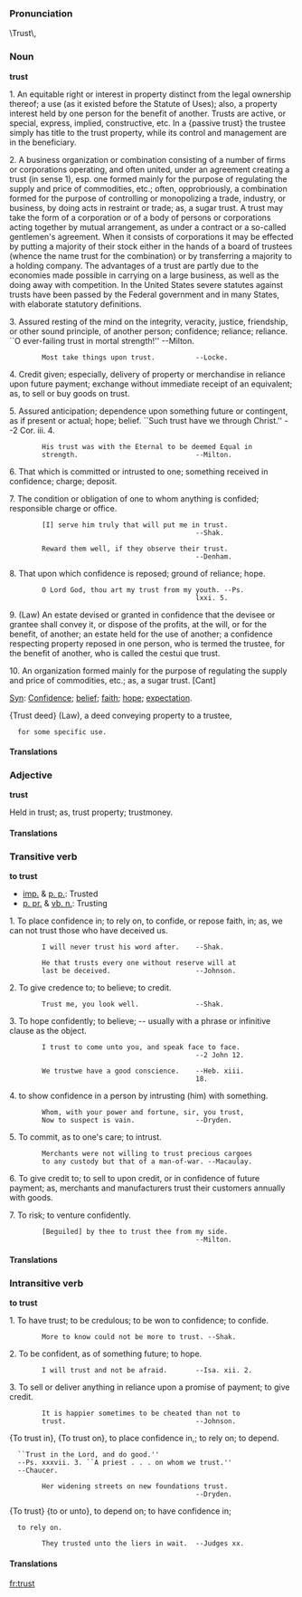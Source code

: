 === Pronunciation ===
\Trust\, 
===Noun===
'''trust'''

1. An equitable right or interest in property distinct from the legal ownership thereof; a use (as it existed before the Statute of Uses); also, a property interest held by one person for the benefit of another. Trusts are active, or special, express, implied, constructive, etc. In a {passive trust} the trustee simply has title to the trust property, while its control and management are in the beneficiary.

2. A business organization or combination consisting of a number of firms or corporations operating, and often united, under an agreement creating a trust (in sense 1), esp. one formed mainly for the purpose of regulating the supply and price of commodities, etc.; often, opprobriously, a combination formed for the purpose of controlling or monopolizing a trade, industry, or business, by doing acts in restraint or trade; as, a sugar trust. A trust may take the form of a corporation or of a body of persons or corporations acting together by mutual arrangement, as under a contract or a so-called gentlemen's agreement. When it consists of corporations it may be effected by putting a majority of their stock either in the hands of a board of trustees (whence the name trust for the combination) or by transferring a majority to a holding company. The advantages of a trust are partly due to the economies made possible in carrying    on a large business, as well as the doing away with competition. In the United States severe statutes against trusts have been passed by the Federal government and in  many States, with elaborate statutory definitions.

3. Assured resting of the mind on the integrity, veracity, justice, friendship, or other sound principle, of another person; confidence; reliance; reliance. ``O ever-failing trust in mortal strength!'' --Milton.

         Most take things upon trust.          --Locke.

4. Credit given; especially, delivery of property or merchandise in reliance upon future payment; exchange without immediate receipt of an equivalent; as, to sell or buy goods on trust.

5. Assured anticipation; dependence upon something future or contingent, as if present or actual; hope; belief. ``Such trust have we through Christ.'' --2 Cor. iii. 4.

         His trust was with the Eternal to be deemed Equal in
         strength.                             --Milton.

6. That which is committed or intrusted to one; something received in confidence; charge; deposit.

7. The condition or obligation of one to whom anything is confided; responsible charge or office.

         [I] serve him truly that will put me in trust.
                                               --Shak.

         Reward them well, if they observe their trust.
                                               --Denham.

8. That upon which confidence is reposed; ground of reliance; hope.

         O Lord God, thou art my trust from my youth. --Ps.
                                               lxxi. 5.

9. (Law) An estate devised or granted in confidence that the devisee or grantee shall convey it, or dispose of the profits, at the will, or for the benefit, of another; an estate held for the use of another; a confidence respecting property reposed in one person, who is termed the trustee, for the benefit of another, who is called the cestui que trust.

10. An organization formed mainly for the purpose of regulating the supply and price of commodities, etc.; as, a sugar trust. [Cant]

[[Syn]]: [[Confidence]]; [[belief]]; [[faith]]; [[hope]]; [[expectation]].

{Trust deed} (Law), a deed conveying property to a trustee,
   for some specific use.

====Translations====


=== Adjective ===
'''trust'''

Held in trust; as, trust property; trustmoney.

====Translations====

=== Transitive verb ===
'''to trust'''

*[[imp.]] & [[p. p.]]: Trusted
*[[p. pr.]] & [[vb. n.]]: Trusting

1. To place confidence in; to rely on, to confide, or repose faith, in; as, we can not trust those who have deceived us.

         I will never trust his word after.    --Shak.

         He that trusts every one without reserve will at
         last be deceived.                     --Johnson.

2. To give credence to; to believe; to credit.

         Trust me, you look well.              --Shak.

3. To hope confidently; to believe; -- usually with a phrase or infinitive clause as the object.

         I trust to come unto you, and speak face to face.
                                               --2 John 12.

         We trustwe have a good conscience.    --Heb. xiii.
                                               18.

4. to show confidence in a person by intrusting (him) with something.

         Whom, with your power and fortune, sir, you trust,
         Now to suspect is vain.               --Dryden.

5. To commit, as to one's care; to intrust.

         Merchants were not willing to trust precious cargoes
         to any custody but that of a man-of-war. --Macaulay.

6. To give credit to; to sell to upon credit, or in confidence of future payment; as, merchants and manufacturers trust their customers annually with goods.

7. To risk; to venture confidently.

         [Beguiled] by thee to trust thee from my side.
                                               --Milton.
====Translations====

=== Intransitive verb ===
'''to trust'''

1. To have trust; to be credulous; to be won to confidence; to confide.

         More to know could not be more to trust. --Shak.

2. To be confident, as of something future; to hope.

         I will trust and not be afraid.       --Isa. xii. 2.

3. To sell or deliver anything in reliance upon a promise of payment; to give credit.

         It is happier sometimes to be cheated than not to
         trust.                                --Johnson.

{To trust in}, {To trust on}, to place confidence in,; to rely on; to depend.
   ``Trust in the Lord, and do good.''
   --Ps. xxxvii. 3. ``A priest . . . on whom we trust.''
   --Chaucer.

         Her widening streets on new foundations trust.
                                               --Dryden.


{To trust} {to or unto}, to depend on; to have confidence in;
   to rely on.

         They trusted unto the liers in wait.  --Judges xx.

====Translations====

[[fr:trust]]